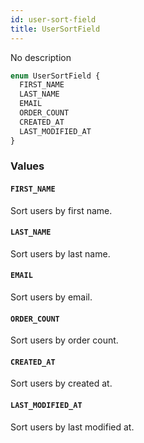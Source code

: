 ```yaml
---
id: user-sort-field
title: UserSortField
---
```



No description

```graphql
enum UserSortField {
  FIRST_NAME
  LAST_NAME
  EMAIL
  ORDER_COUNT
  CREATED_AT
  LAST_MODIFIED_AT
}
```


### Values

#### `FIRST_NAME` 

Sort users by first name.


#### `LAST_NAME` 

Sort users by last name.


#### `EMAIL` 

Sort users by email.


#### `ORDER_COUNT` 

Sort users by order count.


#### `CREATED_AT` 

Sort users by created at.


#### `LAST_MODIFIED_AT` 

Sort users by last modified at.





